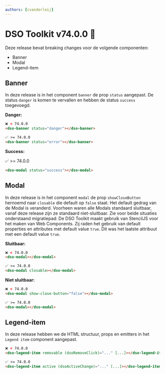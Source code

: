 ```yaml
---
authors: [cvanderleij]
---
```


# DSO Toolkit v74.0.0 🐻

Deze release bevat breaking changes voor de volgende componenten:

- Banner
- Modal
- Legend-item

<!-- truncate -->

## Banner

In deze release is in het component `banner` de prop `status` aangepast. De status `danger` is komen te vervallen en hebben de status `success` toegevoegd.

**Danger:**

```html
❌ < 74.0.0
<dso-banner status="danger"></dso-banner>

✅ >= 74.0.0
<dso-banner status="error"></dso-banner>
```

**Success:**

✅ >= 74.0.0

```html
<dso-modal status="success"></dso-modal>
```

## Modal

In deze release is in het component `modal` de prop `showCloseButton` hernoemd naar `closable` die default op `false` staat. Het default gedrag van de Modal is veranderd. Voorheen waren alle Modals standaard sluitbaar, vanaf deze release zijn ze standaard niet-sluitbaar. Zie voor beide situaties onderstaand migratiepad:
De DSO Toolkit maakt gebruik van StencilJS voor het maken van Web Components. Zij raden het gebruik van default properties en attributes met default value `true`. Dit was het laatste attribuut met een default value `true`.

**Sluitbaar:**

```html
❌ < 74.0.0
<dso-modal></dso-modal>

✅ >= 74.0.0
<dso-modal closable></dso-modal>
```

**Niet sluitbaar:**

```html
❌ < 74.0.0
<dso-modal show-close-button="false"></dso-modal>

✅ >= 74.0.0
<dso-modal></dso-modal>
```

## Legend-item

In deze release hebben we de HTML structuur, props en emitters in het `Legend item` component aangepast.

```html
❌ < 74.0.0
<dso-legend-item removable (dsoRemoveClick)="..." [...]></dso-legend-item>

✅ >= 74.0.0
<dso-legend-item active (dsoActiveChange)="..." [...]></dso-legend-item>
```